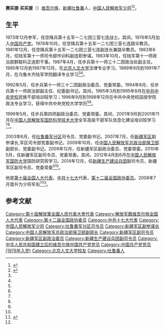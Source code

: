 '''赛买提·买买提'''（{{bd|1956年|11月||}}）[[维吾尔族|维吾尔族]]，[[新疆|新疆]][[吐鲁番市|吐鲁番]]人，[[中国人民解放军少将|中国人民解放军少将]]<ref name=bt>{{Cite web |url = http://www.xjbt.gov.cn/c/2015-01-23/534469.shtml |title = 赛买提·买买提 |author =  |date = 2015-01-23 |publisher = 新疆生产建设兵团 |language =  |accessdate =  |quote =  |archive-date = 2016-11-06 |archive-url = https://web.archive.org/web/20161106124718/http://www.xjbt.gov.cn/c/2015-01-23/534469.shtml |dead-url = no }}</ref><ref name=jianli>{{Cite web|url =http://bt.xinhuanet.com/2015-02/09/c_1114305423.htm|title =赛买提·买买提同志简历|author =|date =2015-02-09|publisher =新华网|language =|accessdate =|quote =|deadurl =yes|archiveurl =https://web.archive.org/web/20150321090144/http://bt.xinhuanet.com/2015-02/09/c_1114305423.htm|archivedate =2015-03-21}}</ref>。

== 生平 ==
1973年12月参军，任空降兵第十五军一二七团三营七连战士。其间，1976年5月加入[[中国共产党|中国共产党]]。1978年10月，任空降兵第十五军一二七团三营七连跳伞教员。1981年12月，任空降兵第十五军一二七团三营七连副连长兼跳伞教员。1983年6月，任陆军第十一师司令部作训科副连职参谋。1983年10月，任陆军第十一师政治部群联科正连职干事。1987年4月，任步兵第十一师三十二团政治处副主任。1985年12月到1987年12月，在[[北京人文大学|北京人文大学]]法律专业学习。1989年9月到1991年7月，在乌鲁木齐陆军学院翻译专业学习<ref name=bt/><ref name=jianli/>。

1992年5月，任步兵第十一师三十二团副政治委员、党委常委。1994年8月，任步兵第十一师政治部副主任、纪委副书记。其间，1995年3月到1995年8月在[[中共中央党校|中共中央党校]]民族干部培训班学习；1996年9月到1998年12月在中共中央党校函授学院政法专业学习，获得中共中央党校大学学历<ref name=bt/><ref name=jianli/>。

1999年5月，任步兵第四师副政治委员、党委常委。其间，2001年9月到2001年11月在[[中国人民解放军国防科学技术大学|中国人民解放军国防科学技术大学]]全军高级干部军队信息化建设培训班学习<ref name=bt/><ref name=jianli/>。

2003年6月，任[[吐鲁番军分区|吐鲁番军分区]]司令员、党委副书记。2007年7月，任[[新疆军区|新疆军区]]副参谋长,军区司令部党委副书记。2009年10月，任[[中国人民解放军总政治部保卫部|中国人民解放军总政治部保卫部]]副部长、党委副书记。2009年12月，任新疆军区副政治委员、党委常委。2010年5月，任新疆军区副司令员、党委常委。其间，2012年4月到6月在[[中国人民解放军国防大学|中国人民解放军国防大学]]国防研究班学习。2014年12月，任[[新疆生产建设兵团|新疆生产建设兵团]]副司令员，新疆军区副司令员、党委常委<ref name=bt/><ref name=jianli/>。

他是[[第十届全国人大代表|第十届全国人大代表]]，[[中共十七大|中共十七大]]代表，[[第十二届全国政协委员|第十二届全国政协委员]]。2008年7月晋升为少将军衔<ref>{{Cite web |url = http://politics.people.com.cn/n/2015/0114/c70731-26386024.html |title = 赛买提·买买提任新疆兵团副司令员 |author =  |date = 2015-01-14 |publisher = 人民网 |language =  |accessdate =  |quote =  |archive-date = 2017-03-20 |archive-url = https://web.archive.org/web/20170320055049/http://politics.people.com.cn/n/2015/0114/c70731-26386024.html |dead-url = no }}</ref><ref name=bt/>。

== 参考文献 ==
{{Reflist|2}}

[[Category:第十屆解放軍全國人民代表大會代表|Category:第十屆解放軍全國人民代表大會代表]]
[[Category:解放军籍维吾尔族全国人大代表|Category:解放军籍维吾尔族全国人大代表]]
[[Category:第十二届全国政协委员|Category:第十二届全国政协委员]]
[[Category:中共十七大代表|Category:中共十七大代表]]
[[Category:中国人民解放军少将|Category:中国人民解放军少将]]
[[Category:吐鲁番军分区司令员|Category:吐鲁番军分区司令员]]
[[Category:新疆军区副参谋长|Category:新疆军区副参谋长]]
[[Category:中国人民解放军总政治部保卫部副部长|Category:中国人民解放军总政治部保卫部副部长]]
[[Category:新疆军区副司令员|Category:新疆军区副司令员]]
[[Category:新疆军区副政治委员|Category:新疆军区副政治委员]]
[[Category:新疆生产建设兵团副司令员|Category:新疆生产建设兵团副司令员]]
[[Category:中华人民共和国建立后的维吾尔族中国共产党党员|Category:中华人民共和国建立后的维吾尔族中国共产党党员]]
[[Category:中国共产党党员_(1976年入党)|Category:中国共产党党员 (1976年入党)]]
[[Category:北京人文大学校友|Category:北京人文大学校友]]
[[Category:吐鲁番人|Category:吐鲁番人]]